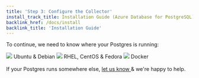 ```yaml
---
title: 'Step 3: Configure the Collector'
install_track_title: Installation Guide (Azure Database for PostgreSQL)
backlink_href: /docs/install
backlink_title: 'Installation Guide'
---
```




To continue, we need to know where your Postgres is running:

<div className={styles.installChoice}>
  <Link
    className={styles.installChoiceStep}
    to="03_configure_the_collector_package"
  >
    <img src={imgLogoUbuntu} />
    Ubuntu &amp; Debian
  </Link>
  <Link
    className={styles.installChoiceStep}
    to="03_configure_the_collector_package"
  >
    <img src={imgLogoRedhat} />
    RHEL, CentOS &amp; Fedora
  </Link>
  <Link className={styles.installChoiceStep} to="03_configure_the_collector_docker">
    <img src={imgLogoDocker} />
    Docker
  </Link>
</div>

<br />
If your Postgres runs somewhere else, <a href="mailto:support@pganalyze.com">
  let us know
</a> & we're happy to help.
